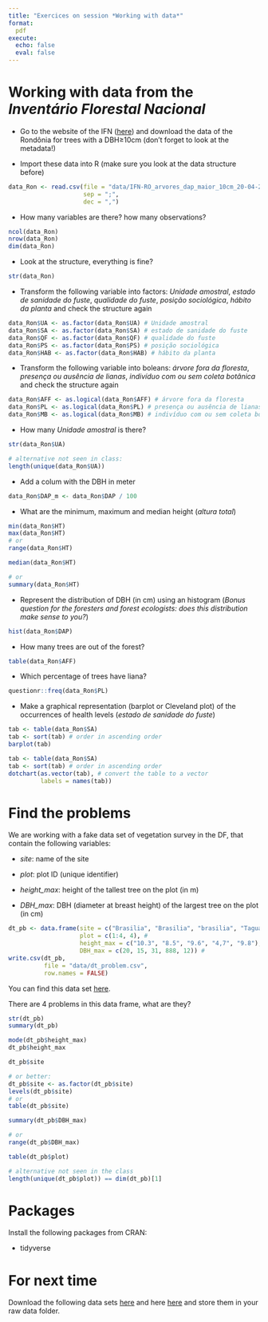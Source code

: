 ```yaml
---
title: "Exercices on session *Working with data*"
format:
  pdf
execute:
  echo: false 
  eval: false 
---
```


# Working with data from the *Inventário Florestal Nacional*

-   Go to the website of the IFN ([here](https://snif.florestal.gov.br/pt-br/inventario-florestal-nacional-ifn/ifn-dados-abertos){preview-link="false"}) and download the data of the Rondônia for trees with a DBH≥10cm (don't forget to look at the metadata!)



- Import these data into R (make sure you look at the data structure before)

```r
data_Ron <- read.csv(file = "data/IFN-RO_arvores_dap_maior_10cm_20-04-2022.csv",
                     sep = ";",
                     dec = ",")
```

- How many variables are there? how many observations?

```r
ncol(data_Ron)
nrow(data_Ron)
dim(data_Ron)
```

- Look at the structure, everything is fine?

```r
str(data_Ron)
```

- Transform the following variable into factors: *Unidade amostral*, *estado de sanidade do fuste*, *qualidade do fuste*, 
*posição sociológica*, *hábito da planta* and check the structure again

```r
data_Ron$UA <- as.factor(data_Ron$UA) # Unidade amostral
data_Ron$SA <- as.factor(data_Ron$SA) # estado de sanidade do fuste
data_Ron$QF <- as.factor(data_Ron$QF) # qualidade do fuste
data_Ron$PS <- as.factor(data_Ron$PS) # posição sociológica
data_Ron$HAB <- as.factor(data_Ron$HAB) # hábito da planta
```

- Transform the following variable into boleans: *árvore fora da floresta*, *presença ou ausência de lianas*, 
*indivíduo com ou sem coleta botânica* and check the structure again

```r
data_Ron$AFF <- as.logical(data_Ron$AFF) # árvore fora da floresta
data_Ron$PL <- as.logical(data_Ron$PL) # presença ou ausência de lianas
data_Ron$MB <- as.logical(data_Ron$MB) # indivíduo com ou sem coleta botânica
```

- How many *Unidade amostral* is there?

```r
str(data_Ron$UA)

# alternative not seen in class:
length(unique(data_Ron$UA))
```


- Add a colum with the DBH in meter

```r
data_Ron$DAP_m <- data_Ron$DAP / 100
```

- What are the minimum, maximum and median height (*altura total*)

```r
min(data_Ron$HT)
max(data_Ron$HT)
# or 
range(data_Ron$HT)

median(data_Ron$HT)

# or 
summary(data_Ron$HT)
```

- Represent the distribution of DBH (in cm) using an histogram (*Bonus question for the foresters and forest ecologists: does this distribution make sense to you?*)

```r
hist(data_Ron$DAP)
```

- How many trees are out of the forest?

```r
table(data_Ron$AFF)
```
- Which percentage of trees have liana?

```r
questionr::freq(data_Ron$PL)
```

- Make a graphical representation (barplot or Cleveland plot) of the occurrences of health levels (*estado de sanidade do fuste*)

```r
tab <- table(data_Ron$SA)
tab <- sort(tab) # order in ascending order
barplot(tab)
```

```r
tab <- table(data_Ron$SA)
tab <- sort(tab) # order in ascending order
dotchart(as.vector(tab), # convert the table to a vector
         labels = names(tab))
```


# Find the problems

We are working with a fake data set of vegetation survey in the DF, that contain the following variables:

* *site*: name of the site

* *plot*: plot ID (unique identifier)

* *height_max*: height of the tallest tree on the plot (in m)

* *DBH_max*: DBH (diameter at breast height) of the largest tree on the plot (in cm)


```r
dt_pb <- data.frame(site = c("Brasilia", "Brasilia", "brasilia", "Taguatinga", "Taguatinga"), # 
                    plot = c(1:4, 4), #
                    height_max = c("10.3", "8.5", "9.6", "4,7", "9.8"), # 
                    DBH_max = c(20, 15, 31, 888, 12)) # 
write.csv(dt_pb,
          file = "data/dt_problem.csv",
          row.names = FALSE)
```

You can find this data set [here](https://geraldinederroire.github.io/Course_R_Forest_Sciences/3_manip_data/data/dt_problem.csv){preview-link="false"}.

There are 4 problems in this data frame, what are they?

```r
str(dt_pb)
summary(dt_pb)
```
<!-- There is a uncorrect decimal separator in height_max-->

```r
mode(dt_pb$height_max)
dt_pb$height_max
```
<!-- There is a problem of encoding in site-->

```r
dt_pb$site

# or better:
dt_pb$site <- as.factor(dt_pb$site)
levels(dt_pb$site)
# or 
table(dt_pb$site)
```


<!-- There is an incoherent value in DBH_max -->


```r
summary(dt_pb$DBH_max)

# or
range(dt_pb$DBH_max)
```
<!-- There is a duplicated plot ID -->

```r
table(dt_pb$plot)

# alternative not seen in the class
length(unique(dt_pb$plot)) == dim(dt_pb)[1]
```
# Packages

Install the following packages from CRAN:

* tidyverse

# For next time

Download the following data sets
[here](https://geraldinederroire.github.io/Course_R_Forest_Sciences/4_tidyverse/data/func_traits.csv){preview-link="false"} and here [here](https://geraldinederroire.github.io/Course_R_Forest_Sciences/4_tidyverse/data/commercial_sp.csv){preview-link="false"} and store them in your raw data folder.